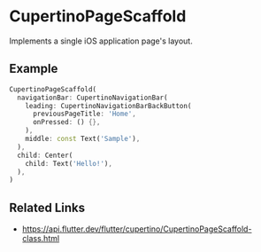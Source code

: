 

<Meta of={CupertinoPageScaffoldStories} />

# CupertinoPageScaffold

Implements a single iOS application page's layout.

## Example

```dart liveslice=CupertinoPageScaffold mockup=iPhone7
CupertinoPageScaffold(
  navigationBar: CupertinoNavigationBar(
    leading: CupertinoNavigationBarBackButton(
      previousPageTitle: 'Home',
      onPressed: () {},
    ),
    middle: const Text('Sample'),
  ),
  child: Center(
    child: Text('Hello!'),
  ),
)
```

## Related Links

- https://api.flutter.dev/flutter/cupertino/CupertinoPageScaffold-class.html
